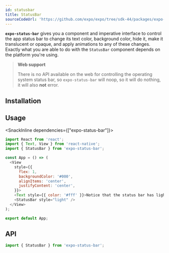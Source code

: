 ```yaml
---
id: statusbar
title: StatusBar
sourceCodeUrl: 'https://github.com/expo/expo/tree/sdk-44/packages/expo-status-bar'
---
```



**`expo-status-bar`** gives you a component and imperative interface to control the app status bar to change its text color, background color, hide it, make it translucent or opaque, and apply animations to any of these changes. Exactly what you are able to do with the `StatusBar` component depends on the platform you're using.

<PlatformsSection android emulator ios simulator web />

> **Web support**
>
> There is no API available on the web for controlling the operating system status bar, so `expo-status-bar` will noop, so it will do nothing, it will also **not** error.

## Installation

<InstallSection packageName="expo-status-bar" />

## Usage

<SnackInline dependencies={["expo-status-bar"]}>

```js
import React from 'react';
import { Text, View } from 'react-native';
import { StatusBar } from 'expo-status-bar';

const App = () => (
  <View
    style={{
      flex: 1,
      backgroundColor: '#000',
      alignItems: 'center',
      justifyContent: 'center',
    }}>
    <Text style={{ color: '#fff' }}>Notice that the status bar has light text!</Text>
    <StatusBar style="light" />
  </View>
);

export default App;
```

</SnackInline>

## API

```js
import { StatusBar } from 'expo-status-bar';
```

<APISection packageName="expo-status-bar" apiName="StatusBar" />
